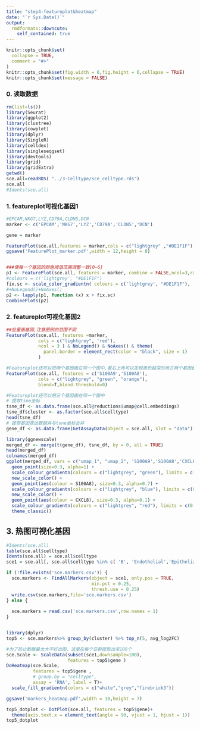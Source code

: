 ```yaml
---
title: "step4-featureplot&heatmap"
date: "`r Sys.Date()`"
output:
  rmdformats::downcute:
    self_contained: true
---
```


```r
knitr::opts_chunk$set(
  collapse = TRUE,
  comment = "#>"
)
knitr::opts_chunk$set(fig.width = 6,fig.height = 6,collapse = TRUE)
knitr::opts_chunk$set(message = FALSE)
```

### 0. 读取数据

```r
rm(list=ls())
library(Seurat)
library(ggplot2)
library(clustree)
library(cowplot)
library(dplyr)
library(SingleR)
library(celldex)
library(singleseqgset)
library(devtools)
library(grid)
library(gridExtra)
getwd()
sce.all=readRDS( "../3-Celltype/sce_celltype.rds")
sce.all
#Idents(sce.all)

```

### 1. featureplot可视化基因1

```r
#EPCAM,NKG7,LYZ,CD79A,CLDN5,DCN
marker <- c('EPCAM','NKG7','LYZ','CD79A','CLDN5','DCN')

gene = marker

FeaturePlot(sce.all,features = marker,cols = c("lightgrey" ,"#DE1F1F"),ncol=3,raster=FALSE)
ggsave('FeaturePlot_marker.pdf',width = 12,height = 8)


###使每一个基因的颜色阈值范围调整一致[0-6]
p1 <- FeaturePlot(sce.all, features = marker, combine = FALSE,ncol=3,raster=FALSE )
#colours = c('lightgrey', "#DE1F1F")
fix.sc <- scale_color_gradientn( colours = c('lightgrey', "#DE1F1F"),  limits = c(0, 6))
#+NoLegend()+NoAxes()
p2 <- lapply(p1, function (x) x + fix.sc)
CombinePlots(p2)


```

### 2. featureplot可视化基因2

```r
##批量画基因,注意图例的范围不同
FeaturePlot(sce.all, features =marker, 
            cols = c("lightgrey", 'red'),
            ncol = 3 ) & NoLegend() & NoAxes() & theme(
              panel.border = element_rect(color = "black", size = 1)
            )

#Featureplot还可以把两个基因画在同一个图中,看右上角可以发现黄色越深的地方两个基因叠加越多
FeaturePlot(sce.all, features = c('S100A9','S100A8'),
            cols = c("lightgrey", "green", "orange"),
            blend=T,blend.threshold=0)

#Featureplot还可以把三个基因画在同一个图中
# 提取tsne坐标
tsne_df <- as.data.frame(sce.all@reductions$umap@cell.embeddings)
tsne_df$cluster <- as.factor(sce.all$celltype)
head(tsne_df)
# 提取基因表达数据并与tsne坐标合并
gene_df <- as.data.frame(GetAssayData(object = sce.all, slot = "data")[c('S100A9','S100A8','CXCL8'), ])

library(ggnewscale)
merged_df <- merge(t(gene_df), tsne_df, by = 0, all = TRUE)
head(merged_df)
colnames(merged_df)
ggplot(merged_df, vars = c("umap_1", "umap_2", 'S100A9','S100A8','CXCL8'), aes(x = umap_1, y = umap_2, colour = S100A9)) +
  geom_point(size=0.3, alpha=1) +
  scale_colour_gradientn(colours = c("lightgrey", "green"), limits = c(0, 0.3), oob = scales::squish) +
  new_scale_color() +
  geom_point(aes(colour = S100A8), size=0.3, alpha=0.7) +
  scale_colour_gradientn(colours = c("lightgrey", "blue"), limits = c(0.1, 0.2), oob = scales::squish) +
  new_scale_color() +
  geom_point(aes(colour = CXCL8), size=0.3, alpha=0.1) +
  scale_colour_gradientn(colours = c("lightgrey", "red"), limits = c(0, 0.3), oob = scales::squish)+
  theme_classic()

```

## 3. 热图可视化基因

```r

#Idents(sce.all)
table(sce.all$celltype)
Idents(sce.all) = sce.all$celltype
sce1 = sce.all[, sce.all$celltype %in% c( 'B', 'Endothelial','Epithelial', 'Fibro','Myeloid' ,'T&NK' )]

if (!file.exists('sce.markers.csv')) {
  sce.markers <- FindAllMarkers(object = sce1, only.pos = TRUE, 
                                min.pct = 0.25, 
                                thresh.use = 0.25)
  write.csv(sce.markers,file='sce.markers.csv')
} else {
  
  sce.markers = read.csv('sce.markers.csv',row.names = 1)
}


library(dplyr) 
top5 <- sce.markers%>% group_by(cluster) %>% top_n(5, avg_log2FC)

#为了防止数据量太大不好出图，这里在每个亚群提取出来100个
sce.Scale <- ScaleData(subset(sce1,downsample=100),
                       features = top5$gene )
DoHeatmap(sce.Scale,
          features = top5$gene ,
          # group.by = "celltype",
          assay = 'RNA', label = T)+
  scale_fill_gradientn(colors = c("white","grey","firebrick3"))

ggsave('markers_heatmap.pdf',width = 10,height = 7)

top5_dotplot <- DotPlot(sce.all, features = top5$gene)+
  theme(axis.text.x = element_text(angle = 90, vjust = 1, hjust = 1))
top5_dotplot

        
```


